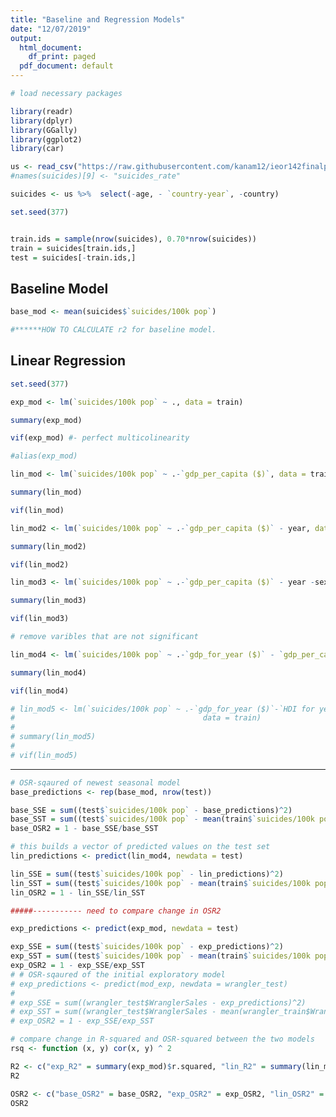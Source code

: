 ```yaml
---
title: "Baseline and Regression Models"
date: "12/07/2019"
output:
  html_document:
    df_print: paged
  pdf_document: default
---
```


```r
# load necessary packages

library(readr)
library(dplyr)
library(GGally)
library(ggplot2)
library(car)
```

```r
us <- read_csv("https://raw.githubusercontent.com/kanam12/ieor142finalproject/master/us_suicides_merged_no_na.csv", col_types = "cdffdddfdddfdd")
#names(suicides)[9] <- "suicides_rate"

suicides <- us %>%  select(-age, - `country-year`, -country)

set.seed(377)


train.ids = sample(nrow(suicides), 0.70*nrow(suicides))
train = suicides[train.ids,]
test = suicides[-train.ids,]
```

## Baseline Model
```r
base_mod <- mean(suicides$`suicides/100k pop`)

#******HOW TO CALCULATE r2 for baseline model. 
```


## Linear Regression
```r
set.seed(377)

exp_mod <- lm(`suicides/100k pop` ~ ., data = train)

summary(exp_mod)

vif(exp_mod) #- perfect multicolinearity 

#alias(exp_mod)
```

```r
lin_mod <- lm(`suicides/100k pop` ~ .-`gdp_per_capita ($)`, data = train)

summary(lin_mod)

vif(lin_mod)
```
```r
lin_mod2 <- lm(`suicides/100k pop` ~ .-`gdp_per_capita ($)` - year, data = train)

summary(lin_mod2)

vif(lin_mod2)

```
```r
lin_mod3 <- lm(`suicides/100k pop` ~ .-`gdp_per_capita ($)` - year -sex, data = train)

summary(lin_mod3)

vif(lin_mod3)
```

```r
# remove varibles that are not significant

lin_mod4 <- lm(`suicides/100k pop` ~ .-`gdp_for_year ($)` - `gdp_per_capita ($)` - year - sex, data = train)

summary(lin_mod4)

vif(lin_mod4)
```

```r
# lin_mod5 <- lm(`suicides/100k pop` ~ .-`gdp_for_year ($)`-`HDI for year`-`gdp_per_capita ($)`-year -sex,
#                                          data = train)
# 
# summary(lin_mod5)
# 
# vif(lin_mod5)
```

--------------
```r
# OSR-sqaured of newest seasonal model
base_predictions <- rep(base_mod, nrow(test))

base_SSE = sum((test$`suicides/100k pop` - base_predictions)^2)
base_SST = sum((test$`suicides/100k pop` - mean(train$`suicides/100k pop`))^2)
base_OSR2 = 1 - base_SSE/base_SST

# this builds a vector of predicted values on the test set
lin_predictions <- predict(lin_mod4, newdata = test)

lin_SSE = sum((test$`suicides/100k pop` - lin_predictions)^2)
lin_SST = sum((test$`suicides/100k pop` - mean(train$`suicides/100k pop`))^2)
lin_OSR2 = 1 - lin_SSE/lin_SST

#####----------- need to compare change in OSR2

exp_predictions <- predict(exp_mod, newdata = test)

exp_SSE = sum((test$`suicides/100k pop` - exp_predictions)^2)
exp_SST = sum((test$`suicides/100k pop` - mean(train$`suicides/100k pop`))^2)
exp_OSR2 = 1 - exp_SSE/exp_SST
# # OSR-sqaured of the initial exploratory model
# exp_predictions <- predict(mod_exp, newdata = wrangler_test)
# 
# exp_SSE = sum((wrangler_test$WranglerSales - exp_predictions)^2)
# exp_SST = sum((wrangler_test$WranglerSales - mean(wrangler_train$WranglerSales))^2)
# exp_OSR2 = 1 - exp_SSE/exp_SST

# compare change in R-squared and OSR-squared between the two models
rsq <- function (x, y) cor(x, y) ^ 2

R2 <- c("exp_R2" = summary(exp_mod)$r.squared, "lin_R2" = summary(lin_mod)$r.squared)
R2

OSR2 <- c("base_OSR2" = base_OSR2, "exp_OSR2" = exp_OSR2, "lin_OSR2" = lin_OSR2)
OSR2
```

